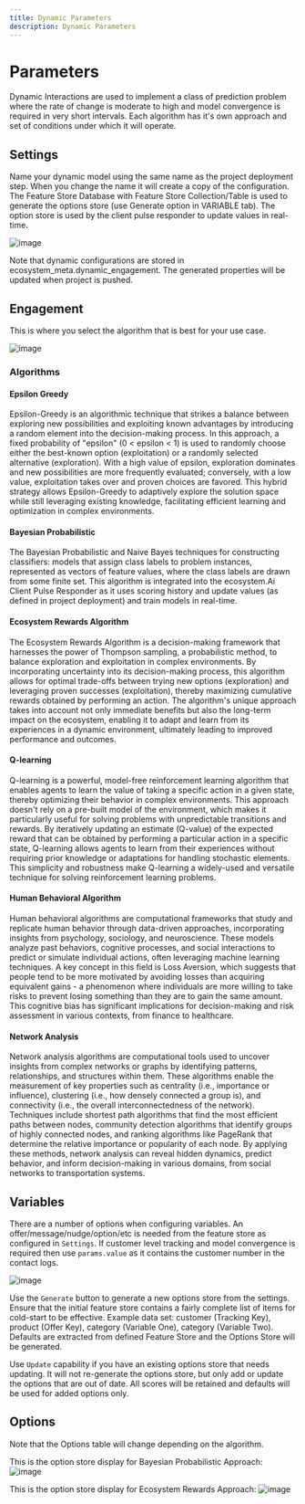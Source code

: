 ```yaml
---
title: Dynamic Parameters
description: Dynamic Parameters
---
```


# Parameters

Dynamic Interactions are used to implement a class of prediction problem where the rate of change is moderate to high and model convergence is required in very short intervals. Each algorithm has it's own approach and set of conditions under which it will operate.

## Settings
Name your dynamic model using the same name as the project deployment step. When you change the name it will create a copy of the configuration. The Feature Store Database with Feature Store Collection/Table is used to generate the options store (use Generate option in VARIABLE tab). The option store is used by the client pulse responder to update values in real-time.

![image](/images/configuration/dynamic/dynamic-01-settings.png)

Note that dynamic configurations are stored in ecosystem_meta.dynamic_engagement. The generated properties will be updated when project is pushed.

## Engagement
This is where you select the algorithm that is best for your use case.

![image](/images/configuration/dynamic/dynamic-02-engagement.png)

### Algorithms

#### Epsilon Greedy
Epsilon-Greedy is an algorithmic technique that strikes a balance between exploring new possibilities and exploiting known advantages by introducing a random element into the decision-making process. In this approach, a fixed probability of "epsilon" (0 < epsilon < 1) is used to randomly choose either the best-known option (exploitation) or a randomly selected alternative (exploration). With a high value of epsilon, exploration dominates and new possibilities are more frequently evaluated; conversely, with a low value, exploitation takes over and proven choices are favored. This hybrid strategy allows Epsilon-Greedy to adaptively explore the solution space while still leveraging existing knowledge, facilitating efficient learning and optimization in complex environments.

#### Bayesian Probabilistic
The Bayesian Probabilistic and Naive Bayes techniques for constructing classifiers: models that assign class labels to problem instances, represented as vectors of feature values, where the class labels are drawn from some finite set. This algorithm is integrated into the ecosystem.Ai Client Pulse Responder as it uses scoring history and update values (as defined in project deployment) and train models in real-time.

#### Ecosystem Rewards Algorithm
The Ecosystem Rewards Algorithm is a decision-making framework that harnesses the power of Thompson sampling, a probabilistic method, to balance exploration and exploitation in complex environments. By incorporating uncertainty into its decision-making process, this algorithm allows for optimal trade-offs between trying new options (exploration) and leveraging proven successes (exploitation), thereby maximizing cumulative rewards obtained by performing an action. The algorithm's unique approach takes into account not only immediate benefits but also the long-term impact on the ecosystem, enabling it to adapt and learn from its experiences in a dynamic environment, ultimately leading to improved performance and outcomes.

#### Q-learning
Q-learning is a powerful, model-free reinforcement learning algorithm that enables agents to learn the value of taking a specific action in a given state, thereby optimizing their behavior in complex environments. This approach doesn't rely on a pre-built model of the environment, which makes it particularly useful for solving problems with unpredictable transitions and rewards. By iteratively updating an estimate (Q-value) of the expected reward that can be obtained by performing a particular action in a specific state, Q-learning allows agents to learn from their experiences without requiring prior knowledge or adaptations for handling stochastic elements. This simplicity and robustness make Q-learning a widely-used and versatile technique for solving reinforcement learning problems.

#### Human Behavioral Algorithm
Human behavioral algorithms are computational frameworks that study and replicate human behavior through data-driven approaches, incorporating insights from psychology, sociology, and neuroscience. These models analyze past behaviors, cognitive processes, and social interactions to predict or simulate individual actions, often leveraging machine learning techniques. A key concept in this field is Loss Aversion, which suggests that people tend to be more motivated by avoiding losses than acquiring equivalent gains - a phenomenon where individuals are more willing to take risks to prevent losing something than they are to gain the same amount. This cognitive bias has significant implications for decision-making and risk assessment in various contexts, from finance to healthcare.

#### Network Analysis
Network analysis algorithms are computational tools used to uncover insights from complex networks or graphs by identifying patterns, relationships, and structures within them. These algorithms enable the measurement of key properties such as centrality (i.e., importance or influence), clustering (i.e., how densely connected a group is), and connectivity (i.e., the overall interconnectedness of the network). Techniques include shortest path algorithms that find the most efficient paths between nodes, community detection algorithms that identify groups of highly connected nodes, and ranking algorithms like PageRank that determine the relative importance or popularity of each node. By applying these methods, network analysis can reveal hidden dynamics, predict behavior, and inform decision-making in various domains, from social networks to transportation systems.


## Variables
There are a number of options when configuring variables. An offer/message/nudge/option/etc is needed from the feature store as configured in ```Settings```. If customer level tracking and model convergence is required then use ```params.value``` as it contains the customer number in the contact logs.

![image](/images/configuration/dynamic/dynamic-03-variables.png)

Use the ```Generate``` button to generate a new options store from the settings. Ensure that the initial feature store contains a fairly complete list of items for cold-start to be effective. Example data set: customer (Tracking Key), product (Offer Key), category (Variable One), category (Variable Two). Defaults are extracted from defined Feature Store and the Options Store will be generated.

Use ```Update``` capability if you have an existing options store that needs updating. It will not re-generate the options store, but only add or update the options that are out of date. All scores will be retained and defaults will be used for added options only.

## Options
Note that the Options table will change depending on the algorithm.

This is the option store display for Bayesian Probabilistic Approach:
![image](/images/configuration/dynamic/dynamic-04-options-nb.png)

This is the option store display for Ecosystem Rewards Approach:
![image](/images/configuration/dynamic/dynamic-04-options-reward.png)
